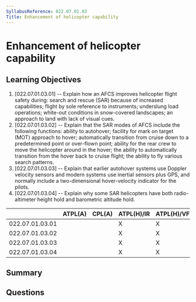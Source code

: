 ```yaml
---
SyllabusReference: 022.07.01.03
Title: Enhancement of helicopter capability
---
```


# Enhancement of helicopter capability

## Learning Objectives

1. [022.07.01.03.01] -- Explain how an AFCS improves helicopter flight safety
   during: search and rescue (SAR) because of increased capabilities; flight by
   sole reference to instruments; underslung load operations; white-out
   conditions in snow-covered landscapes; an approach to land with lack of
   visual cues.
2. [022.07.01.03.02] -- Explain that the SAR modes of AFCS include the following
   functions: ability to autohover; facility for mark on target (MOT) approach
   to hover; automatically transition from cruise down to a predetermined point
   or over-flown point; ability for the rear crew to move the helicopter around
   in the hover; the ability to automatically transition from the hover back to
   cruise flight; the ability to fly various search patterns.
3. [022.07.01.03.03] -- Explain that earlier autohover systems use Doppler
   velocity sensors and modern systems use inertial sensors plus GPS, and
   normally include a two-dimensional hover-velocity indicator for the pilots.
4. [022.07.01.03.04] -- Explain why some SAR helicopters have both
   radio-altimeter height hold and barometric altitude hold.

|                 | ATPL(A) | CPL(A) | ATPL(H)/IR | ATPL(H)/VFR | CPL(H) | IR  | CBIR(A) |
| --------------- | ------- | ------ | ---------- | ----------- | ------ | --- | ------- |
| 022.07.01.03.01 |         |        | X          | X           | X      |     |         |
| 022.07.01.03.02 |         |        | X          | X           | X      |     |         |
| 022.07.01.03.03 |         |        | X          | X           | X      |     |         |
| 022.07.01.03.04 |         |        | X          | X           | X      |     |         |

## Summary

## Questions
